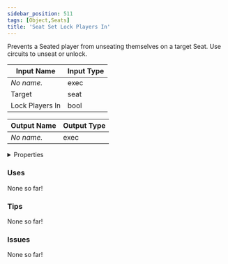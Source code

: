 ```yaml
---
sidebar_position: 511
tags: [Object,Seats]
title: 'Seat Set Lock Players In'
---
```


Prevents a Seated player from unseating themselves on a target Seat. Use circuits to unseat or unlock.




<EsbSvg />

| Input Name | Input Type |
|-----------|-----------|
| *No name.* | exec |
| Target | seat |
| Lock Players In | bool |

| Output Name | Output Type |
|-----------|-----------|
| *No name.* | exec |


<details>
  <summary>Properties</summary>
  <div>
    <div>
    <table>
      <thead>
        <tr>
          <th>Is beta required?</th>
          <th>❌</th>
        </tr>
        <tr>
          <th>Is this chip a trolling risk?</th>
          <th>❌</th>
        </tr>
        <tr>
          <th>Is this chip a role assignment risk?</th>
          <th>❌</th>
        </tr>
        <tr>
          <th>Chip UUID</th>
          <th>af071963-a0df-422e-8372-e561336921db</th>
        </tr>
      </thead>
    </table>
    </div>
  </div>
</details>

### Uses

None so far!

### Tips

None so far!

### Issues

None so far!